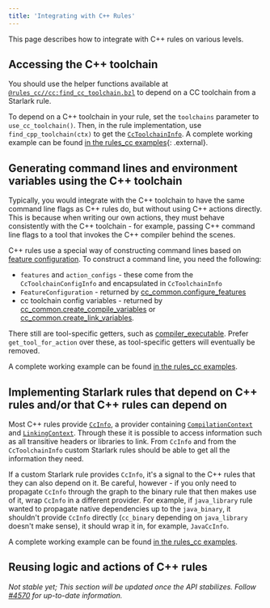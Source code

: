 ```yaml
---
title: 'Integrating with C++ Rules'
---
```




This page describes how to integrate with C++ rules on various levels.

## Accessing the C++ toolchain

You should use the helper functions available at
[`@rules_cc//cc:find_cc_toolchain.bzl`](https://github.com/bazelbuild/rules_cc/blob/main/cc/find_cc_toolchain.bzl)
to depend on a CC toolchain from a Starlark rule.

To depend on a C++ toolchain in your rule, set the `toolchains` parameter to
`use_cc_toolchain()`. Then, in the rule implementation, use
`find_cpp_toolchain(ctx)` to get the
[`CcToolchainInfo`](/rules/lib/providers/CcToolchainInfo). A complete working
example can be found [in the rules_cc
examples](https://github.com/bazelbuild/rules_cc/blob/main/examples/write_cc_toolchain_cpu/write_cc_toolchain_cpu.bzl){:
.external}.

## Generating command lines and environment variables using the C++ toolchain

Typically, you would integrate with the C++ toolchain to have the same
command line flags as C++ rules do, but without using C++ actions directly.
This is because when writing our own actions, they must behave
consistently with the C++ toolchain - for example, passing C++ command line
flags to a tool that invokes the C++ compiler behind the scenes.

C++ rules use a special way of constructing command lines based on [feature
configuration](/docs/cc-toolchain-config-reference). To construct a command line,
you need the following:

* `features` and `action_configs` - these come from the `CcToolchainConfigInfo`
  and encapsulated in `CcToolchainInfo`
* `FeatureConfiguration` - returned by [cc_common.configure_features](/rules/lib/toplevel/cc_common#configure_features)
* cc toolchain config variables - returned by
  [cc_common.create_compile_variables](/rules/lib/toplevel/cc_common#create_compile_variables)
  or
  [cc_common.create_link_variables](/rules/lib/toplevel/cc_common#create_link_variables).

There still are tool-specific getters, such as
[compiler_executable](/rules/lib/providers/CcToolchainInfo#compiler_executable).
Prefer `get_tool_for_action` over these, as tool-specific getters will
eventually be removed.

A complete working example can be found
[in the rules_cc examples](https://github.com/bazelbuild/rules_cc/blob/main/examples/my_c_compile/my_c_compile.bzl).

## Implementing Starlark rules that depend on C++ rules and/or that C++ rules can depend on

Most C++ rules provide
[`CcInfo`](/rules/lib/providers/CcInfo),
a provider containing [`CompilationContext`](/rules/lib/builtins/CompilationContext)
and
[`LinkingContext`](/rules/lib/builtins/LinkingContext).
Through these it is possible to access information such as all transitive headers
or libraries to link. From `CcInfo` and from the `CcToolchainInfo` custom
Starlark rules should be able to get all the information they need.

If a custom Starlark rule provides `CcInfo`, it's a signal to the C++ rules that
they can also depend on it. Be careful, however - if you only need to propagate
`CcInfo` through the graph to the binary rule that then makes use of it, wrap
`CcInfo` in a different provider. For example, if `java_library` rule wanted
to propagate native dependencies up to the `java_binary`, it shouldn't provide
`CcInfo` directly (`cc_binary` depending on `java_library` doesn't make sense),
it should wrap it in, for example, `JavaCcInfo`.

A complete working example can be found
[in the rules_cc examples](https://github.com/bazelbuild/rules_cc/blob/main/examples/my_c_archive/my_c_archive.bzl).


## Reusing logic and actions of C++ rules

_Not stable yet; This section will be updated once the API stabilizes. Follow
[#4570](https://github.com/bazelbuild/bazel/issues/4570) for up-to-date
information._

